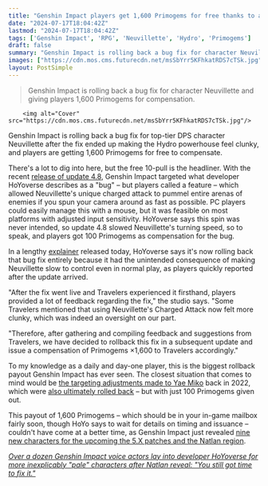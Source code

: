 ```yaml
---
title: "Genshin Impact players get 1,600 Primogems for free thanks to a rare bug fix rollback after update 4.8 made the game's best DPS character feel worse to play"
date: "2024-07-17T18:04:42Z"
lastmod: "2024-07-17T18:04:42Z"
tags: ['Genshin Impact', 'RPG', 'Neuvillette', 'Hydro', 'Primogems']
draft: false
summary: "Genshin Impact is rolling back a bug fix for character Neuvillette and giving players 1,600 Primogems for compensation."
images: ["https://cdn.mos.cms.futurecdn.net/msSbYrr5KFhkatRDS7cTSk.jpg"]
layout: PostSimple
---
```

> Genshin Impact is rolling back a bug fix for character Neuvillette and giving players 1,600 Primogems for compensation.


        <img alt="Cover" src="https://cdn.mos.cms.futurecdn.net/msSbYrr5KFhkatRDS7cTSk.jpg"/>
        
Genshin Impact is rolling back a bug fix for top-tier DPS character Neuvillette after the fix ended up making the Hydro powerhouse feel clunky, and players are getting 1,600 Primogems for free to compensate. 

There's a lot to dig into here, but the free 10-pull is the headliner. With the recent [release of update 4.8](https://www.gamesradar.com/games/rpg/new-genshin-impact-character-emilie-revealed-for-update-48-the-first-dendro-character-to-come-to-the-rpg-in-over-a-year/), Genshin Impact targeted what developer HoYoverse describes as a "bug" – but players called a feature – which allowed Neuvillette's unique charged attack to pummel entire arenas of enemies if you spun your camera around as fast as possible. PC players could easily manage this with a mouse, but it was feasible on most platforms with adjusted input sensitivity. HoYoverse says this spin was never intended, so update 4.8 slowed Neuvillette's turning speed, so to speak, and players got 100 Primogems as compensation for the bug. 

In a lengthy [<u>explainer</u>](https://x.com/GenshinImpact/status/1813625290855530516) released today, HoYoverse says it's now rolling back that bug fix entirely because it had the unintended consequence of making Neuvillette slow to control even in normal play, as players quickly reported after the update arrived. 

"After the fix went live and Travelers experienced it firsthand, players provided a lot of feedback regarding the fix," the studio says. "Some Travelers mentioned that using Neuvillette's Charged Attack now felt more clunky, which was indeed an oversight on our part.

"Therefore, after gathering and compiling feedback and suggestions from Travelers, we have decided to rollback this fix in a subsequent update and issue a compensation of Primogems ×1,600 to Travelers accordingly." 

To my knowledge as a daily and day-one player, this is the biggest rollback payout Genshin Impact has ever seen. The closest situation that comes to mind would be [<u>the targeting adjustments made to Yae Miko</u>](https://www.gamesradar.com/genshin-impact-makes-adjustments-to-yae-mikos-broken-targeting-but-frustrates-the-characters-biggest-fans/) back in 2022, which were [<u>also ultimately rolled back</u>](https://www.hoyolab.com/article/4082554) – but with just 100 Primogems given out. 

This payout of 1,600 Primogems – which should be in your in-game mailbox fairly soon, though HoYo says to wait for details on timing and issuance – couldn't have come at a better time, as Genshin Impact just revealed [<u>nine new characters for the upcoming the 5.X patches and the Natlan region</u>](https://www.gamesradar.com/games/rpg/genshin-impact-drops-a-massive-update-50-teaser-out-of-nowhere-9-natlan-characters-revealed-for-the-rpg-including-the-apparent-pyro-archon/). 

[<u><em>Over a dozen Genshin Impact voice actors lay into developer HoYoverse for more inexplicably "pale" characters after Natlan reveal: "You still got time to fix it."</em></u>](https://www.gamesradar.com/games/rpg/over-a-dozen-genshin-impact-voice-actors-lay-into-developer-hoyoverse-for-more-inexplicably-pale-characters-after-natlan-reveal-you-still-got-time-to-fix-it/)
        